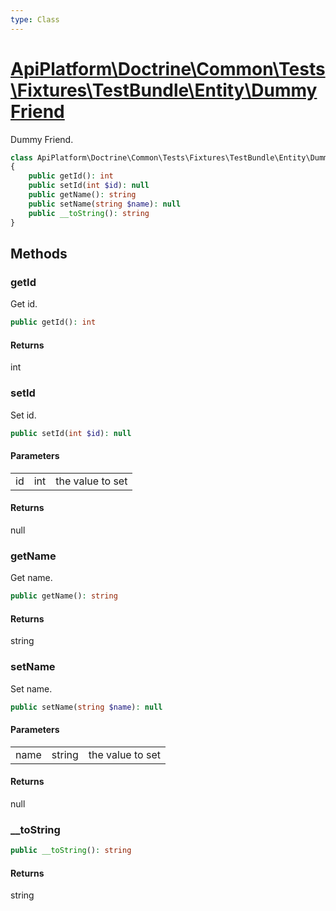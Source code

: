 ```yaml
---
type: Class
---
```


# [ApiPlatform\Doctrine\Common\Tests\Fixtures\TestBundle\Entity\DummyFriend](/docs/v3.2/reference/Doctrine/Common/Tests/Fixtures/TestBundle/Entity/DummyFriend)

Dummy Friend.


```php
class ApiPlatform\Doctrine\Common\Tests\Fixtures\TestBundle\Entity\DummyFriend implements Stringable
{
    public getId(): int
    public setId(int $id): null
    public getName(): string
    public setName(string $name): null
    public __toString(): string
}
```
## Methods

### getId

Get id.

```php
public getId(): int
```

#### Returns

int

### setId

Set id.

```php
public setId(int $id): null
```

#### Parameters

<table><tbody>
<tr><td>id</td><td>int</td><td>the value to set</td></tr>
</tbody>
</table>

#### Returns

null

### getName

Get name.

```php
public getName(): string
```

#### Returns

string

### setName

Set name.

```php
public setName(string $name): null
```

#### Parameters

<table><tbody>
<tr><td>name</td><td>string</td><td>the value to set</td></tr>
</tbody>
</table>

#### Returns

null

### __toString



```php
public __toString(): string
```

#### Returns

string
